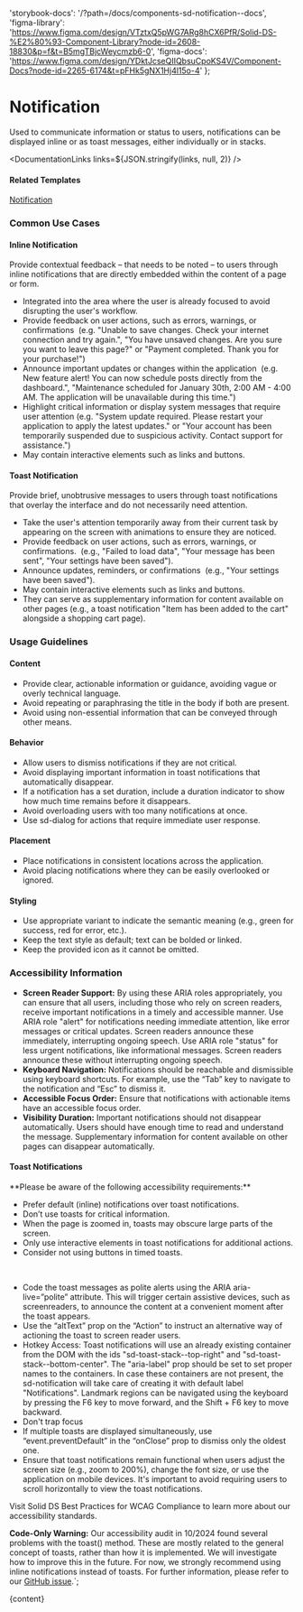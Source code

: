

  'storybook-docs': '/?path=/docs/components-sd-notification--docs',
  'figma-library':
    'https://www.figma.com/design/VTztxQ5pWG7ARg8hCX6PfR/Solid-DS-%E2%80%93-Component-Library?node-id=2608-18830&p=f&t=B5mgTBjcWeycmzb6-0',
  'figma-docs':
    'https://www.figma.com/design/YDktJcseQIIQbsuCpoKS4V/Component-Docs?node-id=2265-6174&t=pFHk5gNX1Hj4l15o-4'
};

# Notification

Used to communicate information or status to users, notifications can be displayed inline or as toast messages, either individually or in stacks.

<DefaultStory />

<DocumentationLinks links=${JSON.stringify(links, null, 2)} />

#### Related Templates

[Notification](/?path=/docs/templates-notification--docs)

### Common Use Cases

#### Inline Notification

Provide contextual feedback – that needs to be noted – to users through inline notifications that are directly embedded within the content of a page or form.

- Integrated into the area where the user is already focused to avoid disrupting the user's workflow.
- Provide feedback on user actions, such as errors, warnings, or confirmations  (e.g. "Unable to save changes. Check your internet connection and try again.", "You have unsaved changes. Are you sure you want to leave this page?" or "Payment completed. Thank you for your purchase!")
- Announce important updates or changes within the application  (e.g. New feature alert! You can now schedule posts directly from the dashboard.", "Maintenance scheduled for January 30th, 2:00 AM - 4:00 AM. The application will be unavailable during this time.")
- Highlight critical information or display system messages that require user attention (e.g. "System update required. Please restart your application to apply the latest updates." or "Your account has been temporarily suspended due to suspicious activity. Contact support for assistance.")
- May contain interactive elements such as links and buttons.

#### Toast Notification

Provide brief, unobtrusive messages to users through toast notifications that overlay the interface and do not necessarily need attention.

- Take the user's attention temporarily away from their current task by appearing on the screen with animations to ensure they are noticed.
- Provide feedback on user actions, such as errors, warnings, or confirmations.  (e.g., "Failed to load data", "Your message has been sent", "Your settings have been saved").
- Announce updates, reminders, or confirmations  (e.g., "Your settings have been saved").
- May contain interactive elements such as links and buttons.
- They can serve as supplementary information for content available on other pages (e.g., a toast notification "Item has been added to the cart" alongside a shopping cart page).

### Usage Guidelines

#### Content

- Provide clear, actionable information or guidance, avoiding vague or overly technical language.
- Avoid repeating or paraphrasing the title in the body if both are present.
- Avoid using non-essential information that can be conveyed through other means.

#### Behavior

- Allow users to dismiss notifications if they are not critical.
- Avoid displaying important information in toast notifications that automatically disappear.
- If a notification has a set duration, include a duration indicator to show how much time remains before it disappears.
- Avoid overloading users with too many notifications at once.
- Use sd-dialog for actions that require immediate user response.

#### Placement

- Place notifications in consistent locations across the application.
- Avoid placing notifications where they can be easily overlooked or ignored.

#### Styling

- Use appropriate variant to indicate the semantic meaning (e.g., green for success, red for error, etc.).
- Keep the text style as default; text can be bolded or linked.
- Keep the provided icon as it cannot be omitted.

### Accessibility Information

- **Screen Reader Support:** By using these ARIA roles appropriately, you can ensure that all users, including those who rely on screen readers, receive important notifications in a timely and accessible manner. Use ARIA role "alert" for notifications needing immediate attention, like error messages or critical updates. Screen readers announce these immediately, interrupting ongoing speech. Use ARIA role "status" for less urgent notifications, like informational messages. Screen readers announce these without interrupting ongoing speech.
- **Keyboard Navigation:** Notifications should be reachable and dismissible using keyboard shortcuts. For example, use the “Tab” key to navigate to the notification and “Esc” to dismiss it.
- **Accessible Focus Order:** Ensure that notifications with actionable items have an accessible focus order.
- **Visibility Duration:** Important notifications should not disappear automatically. Users should have enough time to read and understand the message. Supplementary information for content available on other pages can disappear automatically.

#### Toast Notifications

<sd-notification variant="warning" open>
  <p>**Please be aware of the following accessibility requirements:**</p>
  <ul>
    <li>Prefer default (inline) notifications over toast notifications.</li>
    <li>Don’t use toasts for critical information.</li>
    <li>When the page is zoomed in, toasts may obscure large parts of the screen.</li>
    <li>Only use interactive elements in toast notifications for additional actions.</li>
    <li>Consider not using buttons in timed toasts.</li>
  </ul>
</sd-notification><br>

- Code the toast messages as polite alerts using the ARIA aria-live=”polite” attribute. This will trigger certain assistive devices, such as screenreaders, to announce the content at a convenient moment after the toast appears.
- Use the “altText” prop on the “Action” to instruct an alternative way of actioning the toast to screen reader users.
- Hotkey Access: Toast notifications will use an already existing container from the DOM with the ids "sd-toast-stack--top-right" and "sd-toast-stack--bottom-center". The "aria-label" prop should be set to set proper names to the containers. In case these containers are not present, the sd-notification will take care of creating it with default label "Notifications". Landmark regions can be navigated using the keyboard by pressing the F6 key to move forward, and the Shift + F6 key to move backward.
- Don't trap focus
- If multiple toasts are displayed simultaneously, use “event.preventDefault” in the “onClose” prop to dismiss only the oldest one.
- Ensure that toast notifications remain functional when users adjust the screen size (e.g., zoom to 200%), change the font size, or use the application on mobile devices. It's important to avoid requiring users to scroll horizontally to view the toast notifications.

Visit <sd-link href="https://www.figma.com/design/YDktJcseQIIQbsuCpoKS4V/Component-Docs?node-id=10708-5011&t=Z1FxSGWkmXG5r5sw-4" target="_blank">Solid DS Best Practices for WCAG Compliance</sd-link> to learn more about our accessibility standards.

<sd-notification variant="warning" open>**Code-Only Warning:** Our accessibility audit in 10/2024 found several problems with the toast() method. These are mostly related to the general concept of toasts, rather than how it is implemented. We will investigate how to improve this in the future. For now, we strongly recommend using inline notifications instead of toasts. For further information, please refer to our [GitHub issue](https://github.com/solid-design-system/solid/issues/1482).</sd-notification>`;

<Meta title="Components/sd-notification/Overview" />

<OverviewFormatter story={SdNotificationStories.Default}>{content}</OverviewFormatter>
